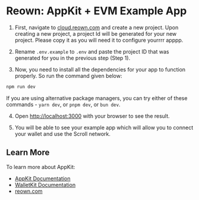 # Reown: AppKit + EVM Example App

1. First, navigate to [cloud.reown.com](https://cloud.reown.com) and create a new project. Upon creating a new project, a project Id will be generated for your new project. Please copy it as you will need it to configure yourrrr apppp.

2. Rename `.env.example` to `.env` and paste the project ID that was generated for you in the previous step (Step 1).

3. Now, you need to install all the dependencies for your app to function properly. So run the command given below:

```bash
npm run dev
```

If you are using alternative package managers, you can try either of these commands - `yarn dev`, or `pnpm dev`, or `bun dev`.

4. Open [http://localhost:3000](http://localhost:3000) with your browser to see the result.

5. You will be able to see your example app which will allow you to connect your wallet and use the Scroll network.

## Learn More

To learn more about AppKit:

- [AppKit Documentation](https://docs.reown.com/appkit/overview)
- [WalletKit Documentation](https://docs.reown.com/walletkit/overview) 
- [reown.com](https://reown.com/) 

